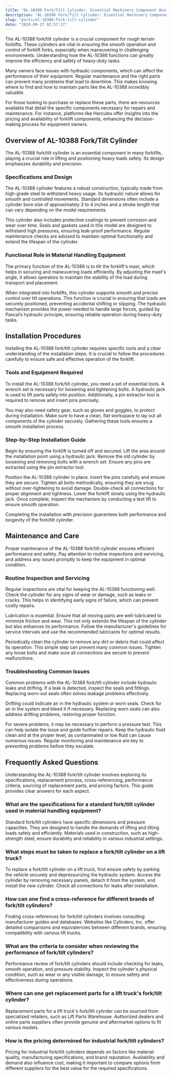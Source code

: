 ```yaml
---
title: "AL-10388 Fork/Tilt Cylinder: Essential Machinery Component Analysis"
description: "AL-10388 Fork/Tilt Cylinder: Essential Machinery Component Analysis"
slug: "parts/al-10388-fork-tilt-cylinder"
date: "2024-09-17 02:57:17"
---
```


The AL-10388 fork/tilt cylinder is a crucial component for rough terrain forklifts. These cylinders are vital in ensuring the smooth operation and control of forklift forks, especially when maneuvering in challenging environments. Understanding how the AL-10388 functions can greatly improve the efficiency and safety of heavy-duty tasks.





Many owners face issues with hydraulic components, which can affect the performance of their equipment. Regular maintenance and the right parts can prevent many problems that lead to downtime. This makes knowing where to find and how to maintain parts like the AL-10388 incredibly valuable.


For those looking to purchase or replace these parts, there are resources available that detail the specific components necessary for repairs and maintenance. For instance, platforms like Hercules offer insights into the pricing and availability of forklift components, enhancing the decision-making process for equipment owners.



## Overview of AL-10388 Fork/Tilt Cylinder





The AL-10388 fork/tilt cylinder is an essential component in many forklifts, playing a crucial role in lifting and positioning heavy loads safely. Its design emphasizes durability and precision.


### Specifications and Design


The AL-10388 cylinder features a robust construction, typically made from high-grade steel to withstand heavy usage. Its hydraulic nature allows for smooth and controlled movements. Standard dimensions often include a cylinder bore size of approximately 3 to 4 inches and a stroke length that can vary depending on the model requirements.


This cylinder also includes protective coatings to prevent corrosion and wear over time. Seals and gaskets used in this model are designed to withstand high pressures, ensuring leak-proof performance. Regular maintenance checks are advised to maintain optimal functionality and extend the lifespan of the cylinder.


### Functional Role in Material Handling Equipment


The primary function of the AL-10388 is to tilt the forklift's mast, which helps in securing and maneuvering loads efficiently. By adjusting the mast's angle, it allows operators to maintain the stability of the load during transport and placement.


When integrated into forklifts, this cylinder supports smooth and precise control over tilt operations. This function is crucial in ensuring that loads are securely positioned, preventing accidental shifting or slipping. The hydraulic mechanism provides the power needed to handle large forces, guided by Pascal’s hydraulic principle, ensuring reliable operation during heavy-duty tasks.



## Installation Procedures



Installing the AL-10388 fork/tilt cylinder requires specific tools and a clear understanding of the installation steps. It is crucial to follow the procedures carefully to ensure safe and effective operation of the forklift.


### Tools and Equipment Required


To install the AL-10388 fork/tilt cylinder, you need a set of essential tools. A wrench set is necessary for loosening and tightening bolts. A hydraulic jack is used to lift parts safely into position. Additionally, a pin extractor tool is required to remove and insert pins precisely.


You may also need safety gear, such as gloves and goggles, to protect during installation. Make sure to have a clean, flat workspace to lay out all components of the cylinder securely. Gathering these tools ensures a smooth installation process.


### Step-by-Step Installation Guide


Begin by ensuring the forklift is turned off and secured. Lift the area around the installation point using a hydraulic jack. Remove the old cylinder by loosening and removing bolts with a wrench set. Ensure any pins are extracted using the pin extractor tool.


Position the AL-10388 cylinder in place. Insert the pins carefully and ensure they are secure. Tighten all bolts methodically, ensuring they are snug without over-tightening to avoid damage. Double-check all connections for proper alignment and tightness. Lower the forklift slowly using the hydraulic jack. Once complete, inspect the mechanism by conducting a test lift to ensure smooth operation.


Completing the installation with precision guarantees both performance and longevity of the fork/tilt cylinder.



## Maintenance and Care





Proper maintenance of the AL-10388 fork/tilt cylinder ensures efficient performance and safety. Pay attention to routine inspections and servicing, and address any issues promptly to keep the equipment in optimal condition.


### Routine Inspection and Servicing


Regular inspections are vital for keeping the AL-10388 functioning well. Check the cylinder for any signs of wear or damage, such as leaks or cracks. This helps in identifying early signs of failure, which can prevent costly repairs.


Lubrication is essential. Ensure that all moving parts are well-lubricated to minimize friction and wear. This not only extends the lifespan of the cylinder but also enhances its performance. Follow the manufacturer's guidelines for service intervals and use the recommended lubricants for optimal results.


Periodically clean the cylinder to remove any dirt or debris that could affect its operation. This simple step can prevent many common issues. Tighten any loose bolts and make sure all connections are secure to prevent malfunctions.


### Troubleshooting Common Issues


Common problems with the AL-10388 fork/tilt cylinder include hydraulic leaks and drifting. If a leak is detected, inspect the seals and fittings. Replacing worn-out seals often solves leakage problems effectively.


Drifting could indicate air in the hydraulic system or worn seals. Check for air in the system and bleed it if necessary. Replacing worn seals can also address drifting problems, restoring proper function.


For severe problems, it may be necessary to perform a pressure test. This can help isolate the issue and guide further repairs. Keep the hydraulic fluid clean and at the proper level, as contaminated or low fluid can cause numerous issues. Regular monitoring and maintenance are key to preventing problems before they escalate.



## Frequently Asked Questions





Understanding the AL-10388 fork/tilt cylinder involves exploring its specifications, replacement process, cross-referencing, performance criteria, sourcing of replacement parts, and pricing factors. This guide provides clear answers for each aspect.


### What are the specifications for a standard fork/tilt cylinder used in material handling equipment?


Standard fork/tilt cylinders have specific dimensions and pressure capacities. They are designed to handle the demands of lifting and tilting loads safely and efficiently. Materials used in construction, such as high-strength steel, ensure durability and reliability in various industrial settings.


### What steps must be taken to replace a fork/tilt cylinder on a lift truck?


To replace a fork/tilt cylinder on a lift truck, first ensure safety by parking the vehicle securely and depressurizing the hydraulic system. Access the cylinder by removing necessary panels, detach it from the system, and install the new cylinder. Check all connections for leaks after installation.


### How can one find a cross-reference for different brands of fork/tilt cylinders?


Finding cross-references for fork/tilt cylinders involves consulting manufacturer guides and databases. Websites like Cylinders, Inc. offer detailed comparisons and equivalencies between different brands, ensuring compatibility with various lift trucks.


### What are the criteria to consider when reviewing the performance of fork/tilt cylinders?


Performance review of fork/tilt cylinders should include checking for leaks, smooth operation, and pressure stability. Inspect the cylinder's physical condition, such as wear or any visible damage, to ensure safety and effectiveness during operations.


### Where can one get replacement parts for a lift truck's fork/tilt cylinder?


Replacement parts for a lift truck's fork/tilt cylinder can be sourced from specialized retailers, such as Lift Parts Warehouse. Authorized dealers and online parts suppliers often provide genuine and aftermarket options to fit various models.


### How is the pricing determined for industrial fork/tilt cylinders?


Pricing for industrial fork/tilt cylinders depends on factors like material quality, manufacturing specifications, and brand reputation. Availability and demand also influence cost, making it important to compare options from different suppliers for the best value for the required specifications.
